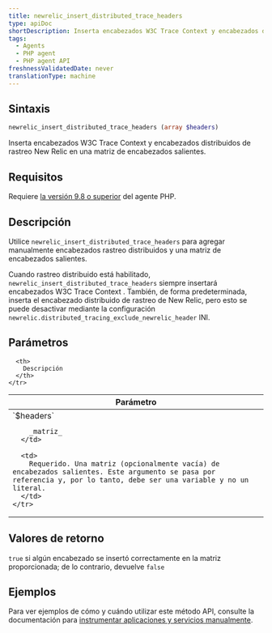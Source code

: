 ```yaml
---
title: newrelic_insert_distributed_trace_headers
type: apiDoc
shortDescription: Inserta encabezados W3C Trace Context y encabezados distribuidos de rastreo New Relic en una matriz de encabezados salientes.
tags:
  - Agents
  - PHP agent
  - PHP agent API
freshnessValidatedDate: never
translationType: machine
---
```


## Sintaxis

```php
newrelic_insert_distributed_trace_headers (array $headers)
```

Inserta encabezados W3C Trace Context y encabezados distribuidos de rastreo New Relic en una matriz de encabezados salientes.

## Requisitos

Requiere [la versión 9.8 o superior](/docs/release-notes/agent-release-notes/php-release-notes) del agente PHP.

## Descripción

Utilice `newrelic_insert_distributed_trace_headers` para agregar manualmente encabezados rastreo distribuidos y una matriz de encabezados salientes.

Cuando rastreo distribuido está habilitado, `newrelic_insert_distributed_trace_headers` siempre insertará encabezados W3C Trace Context . También, de forma predeterminada, inserta el encabezado distribuido de rastreo de New Relic, pero esto se puede desactivar mediante la configuración `newrelic.distributed_tracing_exclude_newrelic_header` INI.

## Parámetros

<table>
  <thead>
    <tr>
      <th width="25%">
        Parámetro
      </th>

      <th>
        Descripción
      </th>
    </tr>
  </thead>

  <tbody>
    <tr>
      <td>
        `$headers`

        _matriz_
      </td>

      <td>
        Requerido. Una matriz (opcionalmente vacía) de encabezados salientes. Este argumento se pasa por referencia y, por lo tanto, debe ser una variable y no un literal.
      </td>
    </tr>
  </tbody>
</table>

## Valores de retorno

`true` si algún encabezado se insertó correctamente en la matriz proporcionada; de lo contrario, devuelve `false`

## Ejemplos

Para ver ejemplos de cómo y cuándo utilizar este método API, consulte la documentación para [instrumentar aplicaciones y servicios manualmente](/docs/agents/php-agent/features/distributed-tracing-php#manual).